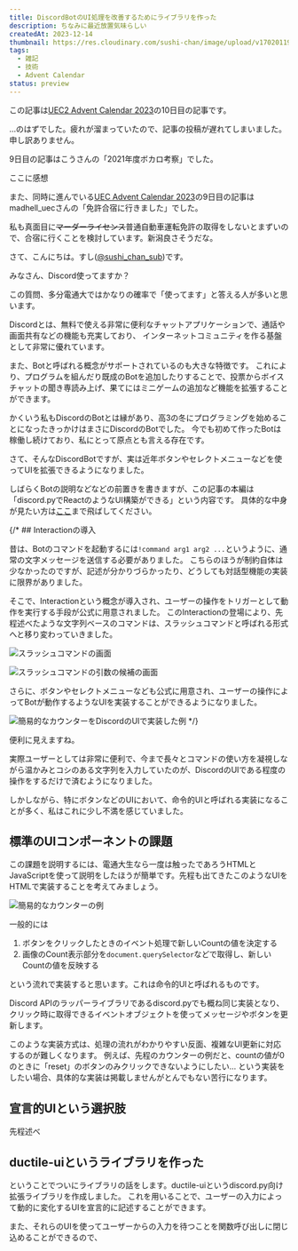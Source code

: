 ```yaml
---
title: DiscordBotのUI処理を改善するためにライブラリを作った
description: ちなみに最近放置気味らしい
createdAt: 2023-12-14
thumbnail: https://res.cloudinary.com/sushi-chan/image/upload/v1702011939/tech/ductile-ui/77F63757-A907-4D8D-9134-8F1BD3C472BF_1_201_a_kvntt0.jpg
tags:
  - 雑記
  - 技術
  - Advent Calendar
status: preview
---
```


この記事は[UEC2 Advent Calendar 2023](https://adventar.org/calendars/8704)の10日目の記事です。

...のはずでした。疲れが溜まっていたので、記事の投稿が遅れてしまいました。申し訳ありません。

<UrlCard url="https://adventar.org/calendars/8704" />

9日目の記事はこうさんの「2021年度ボカロ考察」でした。

<UrlCard url="https://hirumeshikuuya.hatenablog.com/entry/2023/12/09/000903?_gl=1*1ro5h57*_gcl_au*MTA4NjY2ODc5OC4xNjk0Nzg0MjY2" />

ここに感想

また、同時に進んでいる[UEC Advent Calendar 2023](https://adventar.org/calendars/8698)の9日目の記事はmadhell_uecさんの「免許合宿に行きました」でした。

<UrlCard url="https://old.helkun.dev/blog/driver_licence" />

私も真面目に~~マーダーライセンス~~普通自動車運転免許の取得をしないとまずいので、合宿に行くことを検討しています。新潟良さそうだな。

さて、こんにちは。すし([@sushi_chan_sub](https://twitter.com/sushi_chan_sub))です。

<TextCard>みなさん、Discord使ってますか？</TextCard>

この質問、多分電通大ではかなりの確率で「使ってます」と答える人が多いと思います。

Discordとは、無料で使える非常に便利なチャットアプリケーションで、通話や画面共有などの機能も充実しており、
インターネットコミュニティを作る基盤として非常に優れています。

また、Botと呼ばれる概念がサポートされているのも大きな特徴です。
これにより、プログラムを組んだり既成のBotを追加したりすることで、投票からボイスチャットの聞き専読み上げ、果てにはミニゲームの追加など機能を拡張することができます。

かくいう私もDiscordのBotとは縁があり、高3の冬にプログラミングを始めることになったきっかけはまさにDiscordのBotでした。
今でも初めて作ったBotは稼働し続けており、私にとって原点とも言える存在です。

さて、そんなDiscordBotですが、実は近年ボタンやセレクトメニューなどを使ってUIを拡張できるようになりました。

<Message type="info">
しばらくBotの説明などなどの前置きを書きますが、この記事の本編は「discord.pyでReactのようなUI構築ができる」という内容です。
具体的な中身が見たい方は<a href="#ductile-uiというライブラリを作った" class="underline underline-offset-2">ここ</a>まで飛ばしてください。
</Message>

{/* ## Interactionの導入

昔は、Botのコマンドを起動するには`!command arg1 arg2 ...`というように、通常の文字メッセージを送信する必要がありました。
こちらのほうが制約自体は少なかったのですが、記述が分かりづらかったり、どうしても対話型機能の実装に限界がありました。

そこで、Interactionという概念が導入され、ユーザーの操作をトリガーとして動作を実行する手段が公式に用意されました。
このInteractionの登場により、先程述べたような文字列ベースのコマンドは、スラッシュコマンドと呼ばれる形式へと移り変わっていきました。

![スラッシュコマンドの画面](https://res.cloudinary.com/sushi-chan/image/upload/v1702543565/tech/ductile-ui/%E3%82%B9%E3%82%AF%E3%83%AA%E3%83%BC%E3%83%B3%E3%82%B7%E3%83%A7%E3%83%83%E3%83%88_2023-12-14_17.45.26_lnvm4d.png "スラッシュコマンドの例")

![スラッシュコマンドの引数の候補の画面](https://res.cloudinary.com/sushi-chan/image/upload/v1702543676/tech/ductile-ui/%E3%82%B9%E3%82%AF%E3%83%AA%E3%83%BC%E3%83%B3%E3%82%B7%E3%83%A7%E3%83%83%E3%83%88_2023-12-14_17.47.51_dkojq2.png "正しく実装すればコマンド引数の候補なども出せるようになった")

さらに、ボタンやセレクトメニューなども公式に用意され、ユーザーの操作によってBotが動作するようなUIを実装することができるようになりました。

![簡易的なカウンターをDiscordのUIで実装した例](https://res.cloudinary.com/sushi-chan/image/upload/v1702011939/tech/ductile-ui/77F63757-A907-4D8D-9134-8F1BD3C472BF_1_201_a_kvntt0.jpg "簡易的なカウンターの例。Reactとかでよく見るやつ。") */}


<TextCard>便利に見えますね。</TextCard>

実際ユーザーとしては非常に便利で、今まで長々とコマンドの使い方を凝視しながら温かみとコシのある文字列を入力していたのが、DiscordのUIである程度の操作をするだけで済むようになりました。

しかしながら、特にボタンなどのUIにおいて、命令的UIと呼ばれる実装になることが多く、私はこれに少し不満を感じていました。

## 標準のUIコンポーネントの課題

この課題を説明するには、電通大生なら一度は触ったであろうHTMLとJavaScriptを使って説明をしたほうが簡単です。先程も出てきたこのようなUIをHTMLで実装することを考えてみましょう。

![簡易的なカウンターの例](https://res.cloudinary.com/sushi-chan/image/upload/v1702011939/tech/ductile-ui/77F63757-A907-4D8D-9134-8F1BD3C472BF_1_201_a_kvntt0.jpg "簡易的なカウンターの例。Reactとかでよく見るやつ。")

一般的には

1. ボタンをクリックしたときのイベント処理で新しいCountの値を決定する
2. 画像のCount表示部分を`document.querySelector`などで取得し、新しいCountの値を反映する

という流れで実装すると思います。これは命令的UIと呼ばれるものです。

Discord APIのラッパーライブラリであるdiscord.pyでも概ね同じ実装となり、
クリック時に取得できるイベントオブジェクトを使ってメッセージやボタンを更新します。

このような実装方式は、処理の流れがわかりやすい反面、複雑なUI更新に対応するのが難しくなります。
例えば、先程のカウンターの例だと、countの値が0のときに「reset」のボタンのみクリックできないようにしたい...
という実装をしたい場合、具体的な実装は掲載しませんが<span class="text-xl font-bold">とんでもない苦行</span>になります。

## 宣言的UIという選択肢

先程述べ


## ductile-uiというライブラリを作った

ということでついにライブラリの話をします。ductile-uiというdiscord.py向け拡張ライブラリを作成しました。
これを用いることで、ユーザーの入力によって動的に変化するUIを宣言的に記述することができます。

また、それらのUIを使ってユーザーからの入力を待つことを関数呼び出しに閉じ込めることができるので、


<UrlCard url="https://github.com/sushi-chaaaan/ductile-ui" />
